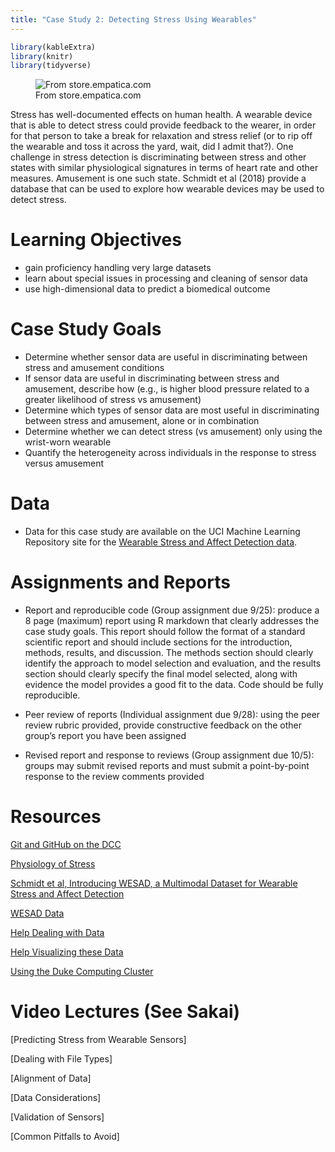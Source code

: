 ```yaml
---
title: "Case Study 2: Detecting Stress Using Wearables"
---
```


```r
library(kableExtra)
library(knitr)
library(tidyverse)
```

![From store.empatica.com](images/empatica.jpg)

Stress has well-documented effects on human health. A wearable device that is able to detect stress could provide feedback to the wearer, in order for that person to take a break for relaxation and stress relief (or to rip off the wearable and toss it across the yard, wait, did I admit that?). One challenge in stress detection is discriminating between stress and other states with similar physiological signatures in terms of heart rate and other measures.  Amusement is one such state.  Schmidt et al (2018) provide a database that can be used to explore how wearable devices may be used to detect stress.

# Learning Objectives

- gain proficiency handling very large datasets
- learn about special issues in processing and cleaning of sensor data
- use high-dimensional data to predict a biomedical outcome

# Case Study Goals

- Determine whether sensor data are useful in discriminating between stress and amusement conditions
- If sensor data are useful in discriminating between stress and amusement, describe how (e.g., is higher blood pressure related to a greater likelihood of stress vs amusement)
- Determine which types of sensor data are most useful in discriminating between stress and amusement, alone or in combination
- Determine whether we can detect stress (vs amusement) only using the wrist-worn wearable
- Quantify the heterogeneity across individuals in the response to stress versus amusement



# Data

- Data for this case study are available on the UCI Machine Learning Repository site for the [Wearable Stress and Affect Detection data](https://archive.ics.uci.edu/ml/datasets/WESAD+%28Wearable+Stress+and+Affect+Detection%29).

# Assignments and Reports

- Report and reproducible code (Group assignment due 9/25): produce a 8 page (maximum) report using R markdown that clearly addresses the case study goals. This report should follow the format of a standard scientific report and should include sections for the introduction, methods, results, and discussion. The methods section should clearly identify the approach to model selection and evaluation, and the results section should clearly specify the final model selected, along with evidence the model provides a good fit to the data. Code should be fully reproducible.

- Peer review of reports (Individual assignment due 9/28): using the peer review rubric provided, provide constructive feedback on the other group's report you have been assigned

- Revised report and response to reviews (Group assignment due 10/5): groups may submit revised reports and must submit a point-by-point response to the review comments provided




# Resources


[Git and GitHub on the DCC](decks/gitdcc.html)

[Physiology of Stress](https://samples.jblearning.com/0763740411/Ch%202_Seaward_Managing%20Stress_5e.pdf)

[Schmidt et al, Introducing WESAD, a Multimodal Dataset for Wearable Stress and Affect Detection](https://doi.org/10.1145/3242969.3242985)

[WESAD Data](https://archive.ics.uci.edu/ml/datasets/WESAD%20%28Wearable%20Stress%20and%20Affect%20Detection%29)

[Help Dealing with Data](https://github.com/brinnaebent/Examples_WESAD)

[Help Visualizing these Data](https://github.com/Big-Ideas-Lab/DBDP/tree/master/DigitalBiomarkers-ExploratoryDataAnalysis/MissingDataAnalysis)

[Using the Duke Computing Cluster](https://rc.duke.edu/dcc/dcc-user-guide/#toc_0 )

# Video Lectures (See Sakai)

[Predicting Stress from Wearable Sensors]

[Dealing with File Types]

[Alignment of Data]

[Data Considerations]

[Validation of Sensors]

[Common Pitfalls to Avoid]




